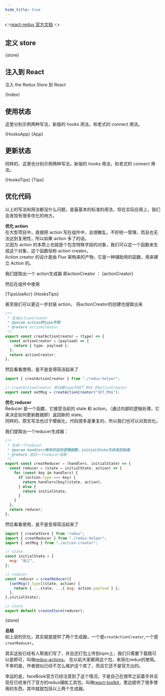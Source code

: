 ```yaml
---
hide_title: true
---
```



👉[react-redux 官方文档](https://react-redux.js.org) 👈

## 定义 store

<CodeBlock language="js" title="src/store/index.js">
  {store}
</CodeBlock>

## 注入到 React

注入 the Redux Store 到 React

<CodeBlock language="jsx" title="src/index.jsx">
  {Index}
</CodeBlock>

## 使用状态

这里分别示例两种写法，新版的 hooks 用法，和老式的 connect 用法。

<Tabs>
  <TabItem value="新版用法" label="新版用法" default>
    <CodeBlock language="jsx" title="src/App.jsx">{HooksApp}</CodeBlock>
  </TabItem>

  <TabItem value="传统用法" label="传统用法">
    <CodeBlock language="jsx" title="src/App.jsx">{App}</CodeBlock>
  </TabItem>
</Tabs>

## 更新状态

同样的，这里也分别示例两种写法，新版的 hooks 用法，和老式的 connect 用法。

<Tabs>
  <TabItem value="新版用法" label="新版用法" default>
    <CodeBlock language="jsx" title="src/components/Tips.jsx">{HooksTips}</CodeBlock>
  </TabItem>

  <TabItem value="传统用法" label="传统用法">
    <CodeBlock language="jsx" title="src/components/Tips.jsx">{Tips}</CodeBlock>
  </TabItem>
</Tabs>

## 优化代码

以上的写法和用法都没什么问题，是最基本的标准的用法，但在实际应用上，我们会发现有很多优化的地方。

**优化 action**  
在大型项目中，直接把 action 写在组件中，会很散乱，不好统一管理，而且也无法达到复用性，所以如果 action 多了的话。  
又因为 action 的本质上也就是个包含特殊字段的对象，我们可以定一个函数来生成这个对象，这个函数俗称 action creator。  
Action creator 的设计是由 Flux 架构来的产物，它是一种辅助用的函数，用来建立 Action 的。

我们提取出一个 action生成器 即actionCreator ：
<CodeBlock language="js" title="src/store/action-creator.js">
  {actionCreator}
</CodeBlock>

然后在组件中使用

<Tabs>
  <TabItem value="使用actionCreator传递action" label="使用actionCreator传递action" default>
    <CodeBlock language="jsx" title="src/components/Tips.jsx">{TipsUseAcr}</CodeBlock>
  </TabItem>

  <TabItem value="直接传递action" label="直接传递action">
    <CodeBlock language="jsx" title="src/components/Tips.jsx">{HooksTips}</CodeBlock>
  </TabItem>
</Tabs>

甚至我们可以更近一步封装 action， 将actionCreator的创建也提取出来

```javascript title="src/store/redux-helper.js"
/**
 * 生成actionCreator
 * @param action的type字段
 * @return actionCreator
 */
export const creatActionCreator = (type) => {
  const actionCreator = (payload) => {
    return { type, payload };
  };
  return actionCreator;
};
```

然后看看使用，是不是变得简洁起来了

```javascript title="src/store/action-creator.js"
import { creatActionCreator } from "./redux-helper";

// creatActionCreator 来创建type为SET_MSG 的actionCreator
export const setMsg = creatActionCreator("SET_MSG");
```

**优化 reducer**  
Reducer 是一个函数，它接受当前的 state 和 action，（通过内部的逻辑处理，它来决定如何更新数据即）返回新的 state。  
同样的，原生写法也过于模板化，代码很多是重复的，所以我们也可以对其优化。

我们提取出一个reducer生成器：

```javascript title="src/store/redux-helper.js"
/**
 * 生成一个reducer
 * @param handlers修改状态的逻辑函数，initialState为状态初始值
 * @return 返回一个reducer函数
 */
export const creatReducer = (handlers, initialState) => {
  const reducer = (state = initialState, action) => {
    for (const key in handlers) {
      if (action.type === key) {
        return handlers[key](state, action);
      } else {
        return initialState;
      }
    }
  };
  return reducer;
};
```

然后看看使用，是不是变得简洁起来了

<Tabs>
  <TabItem value="优化后" label="优化后" default>

```js title="src/store/index.js"
import { createStore } from "redux";
import { creatReducer } from "./redux-helper";
import { setMsg } from "./action-creator";

// state
const initialState = {
  msg: "张三",
};

// reducer
const reducer = creatReducer({
  [setMsg().type](state, action) {
    return { ...state, ...{ msg: action.payload } };
  },
},initialState);

// store
export default createStore(reducer);
```

  </TabItem>

  <TabItem value="优化前" label="优化前">
    <CodeBlock language="js" title="src/store/index.js">
      {store}
    </CodeBlock>
  </TabItem>
</Tabs>

**总结**     
如上说的优化，其实就是提供了两个生成器，一个是`creatActionCreator`,一个是`creatReducer`。

其实这些已经有人帮我们写了，并且还打包上传到npm上，我们只需要下载既可以是即可，叫做[redux-actions](https://github.com/redux-utilities/redux-actions)。
在以前大家都用这个包，来简化redux的使用。不幸的是，作者貌似已经不怎么维护这个库了，而且它还不是官方出的。

幸运的是，faceBook官方已经注意到了这个情况，于是自己在很早之前着手并且现在已经发行了官方的redux辅助工具包，叫做[react-toolkit](https://redux-toolkit.js.org)，里边提供了很多使用的东西，其中就就包括以上两个生成器。
